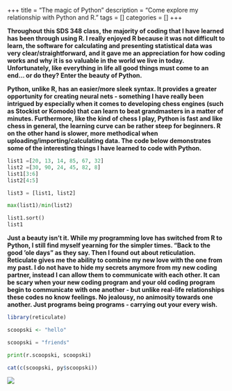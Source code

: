 +++
title = "The magic of Python"
description = "Come explore my relationship with Python and R."
tags = []
categories = []
+++

**Throughout this SDS 348 class, the majority of coding that I have learned has been through using R. I really enjoyed R because it was not difficult to learn, the software for calculating and presenting statistical data was very clear/straightforward, and it gave me an appreciation for how coding works and why it is so valuable in the world we live in today. Unfortunately, like everything in life all good things must come to an end... or do they? Enter the beauty of Python.**

**Python, unlike R, has an easier/more sleek syntax. It provides a greater opportunity for creating neural nets - something I have really been intrigued by especially when it comes to developing chess engines (such as Stockist or Komodo) that can learn to beat grandmasters in a matter of minutes. Furthermore, like the kind of chess I play, Python is fast and like chess in general, the learning curve can be rather steep for beginners. R on the other hand is slower, more methodical when uploading/importing/calculating data. The code below demonstrates some of the interesting things I have learned to code with Python.**

```python
list1 =[20, 13, 14, 85, 67, 32]
list2 =[30, 90, 24, 45, 82, 8]
list1[3:6]
list2[4:5]

list3 = [list1, list2]

max(list1)/min(list2)

list1.sort()
list1
```


**Just a beauty isn't it. While my programming love has switched from R to Python, I still find myself yearning for the simpler times. "Back to the good 'ole days" as they say. Then I found out about reticulation. Reticulate gives me the ability to combine my new love with the one from my past. I do not have to hide my secrets anymore from my new coding partner, instead I can allow them to communicate with each other. It can be scary when your new coding program and your old coding program begin to communicate with one another - but unlike real-life relationships these codes no know feelings. No jealousy, no animosity towards one another. Just programs being programs - carrying out your every wish.**

```r
library(reticulate)

scoopski <- "hello"
```

```python
scoopski = "friends"

print(r.scoopski, scoopski)
```


```r
cat(c(scoopski, py$scoopski))
```

![](https://images.chesscomfiles.com/uploads/v1/images_users/tiny_mce/Bittrsweet/phpUxqdvf.jpeg) 

